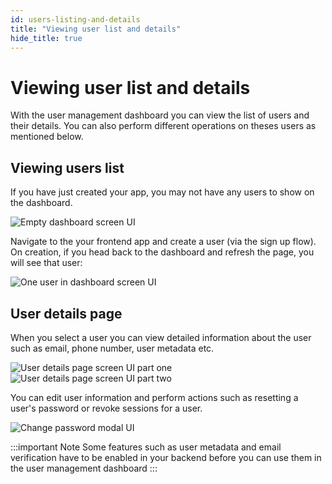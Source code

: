 ```yaml
---
id: users-listing-and-details
title: "Viewing user list and details"
hide_title: true
---
```


<!-- COPY SECTION -->
<!-- ./userdashboard/users-listing-and-details.mdx -->
<!-- 1 -->

# Viewing user list and details

With the user management dashboard you can view the list of users and their details. You can also perform different operations on theses users as mentioned below.

## Viewing users list

If you have just created your app, you may not have any users to show on the dashboard.

<img src="/img/dashboard/no-users.png" alt="Empty dashboard screen UI" />

Navigate to the your frontend app and create a user (via the sign up flow). On creation, if you head back to the dashboard and refresh the page, you will see that user:

<img src="/img/dashboard/one-user.png" alt="One user in dashboard screen UI" />

## User details page

When you select a user you can view detailed information about the user such as email, phone number, user metadata etc.

<img src="/img/dashboard/user-info.png" alt="User details page screen UI part one" />

<img src="/img/dashboard/user-info-continued.png" alt="User details page screen UI part two" />

You can edit user information and perform actions such as resetting a user's password or revoke sessions for a user.

<img src="/img/dashboard/reset-password.png" alt="Change password modal UI" />

:::important Note
Some features such as user metadata and email verification have to be enabled in your backend before you can use them in the user management dashboard
:::

<!-- END COPY SECTION -->